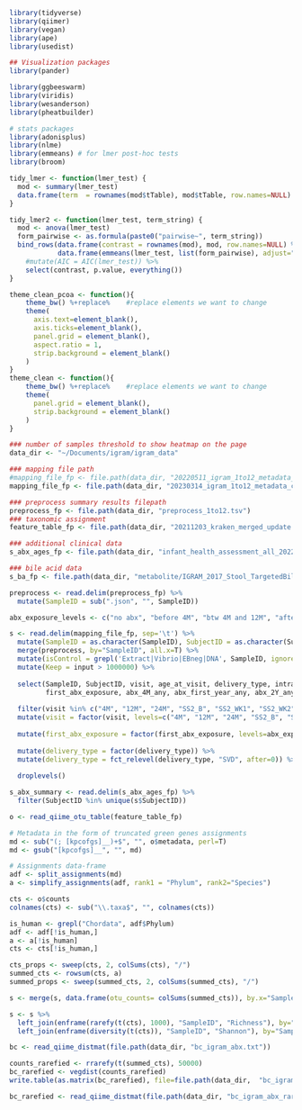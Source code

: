 

```r
library(tidyverse)
library(qiimer)
library(vegan)
library(ape)
library(usedist)

## Visualization packages
library(pander)

library(ggbeeswarm)
library(viridis)
library(wesanderson)
library(pheatbuilder)

# stats packages
library(adonisplus)
library(nlme)
library(emmeans) # for lmer post-hoc tests
library(broom)
```

```r
tidy_lmer <- function(lmer_test) {
  mod <- summary(lmer_test)
  data.frame(term  = rownames(mod$tTable), mod$tTable, row.names=NULL)
}

tidy_lmer2 <- function(lmer_test, term_string) {
  mod <- anova(lmer_test)
  form_pairwise <- as.formula(paste0("pairwise~", term_string))
  bind_rows(data.frame(contrast = rownames(mod), mod, row.names=NULL) %>% rename(df=numDF),
            data.frame(emmeans(lmer_test, list(form_pairwise), adjust="tukey")[[2]])) %>%
    #mutate(AIC = AIC(lmer_test)) %>%
    select(contrast, p.value, everything())
}

theme_clean_pcoa <- function(){ 
    theme_bw() %+replace%    #replace elements we want to change
    theme(
      axis.text=element_blank(),
      axis.ticks=element_blank(),
      panel.grid = element_blank(), 
      aspect.ratio = 1,
      strip.background = element_blank()
    )
}
theme_clean <- function(){ 
    theme_bw() %+replace%    #replace elements we want to change
    theme(
      panel.grid = element_blank(), 
      strip.background = element_blank()
    )
}
```


```r
### number of samples threshold to show heatmap on the page
data_dir <- "~/Documents/igram/igram_data"

### mapping file path
#mapping_file_fp <- file.path(data_dir, "20220511_igram_1to12_metadata_complete.tsv")
mapping_file_fp <- file.path(data_dir, "20230314_igram_1to12_metadata_complete.tsv")

### preprocess summary results filepath
preprocess_fp <- file.path(data_dir, "preprocess_1to12.tsv")
### taxonomic assignment 
feature_table_fp <- file.path(data_dir, "20211203_kraken_merged_update.txt")

### additional clinical data
s_abx_ages_fp <- file.path(data_dir, "infant_health_assessment_all_2022_01_12_abxSummary.txt")

### bile acid data
s_ba_fp <- file.path(data_dir, "metabolite/IGRAM_2017_Stool_TargetedBileAcids.txt")
```


```r
preprocess <- read.delim(preprocess_fp) %>%
  mutate(SampleID = sub(".json", "", SampleID))

abx_exposure_levels <- c("no abx", "before 4M", "btw 4M and 12M", "after 12M")

s <- read.delim(mapping_file_fp, sep='\t') %>%
  mutate(SampleID = as.character(SampleID), SubjectID = as.character(SubjectID)) %>%
  merge(preprocess, by="SampleID", all.x=T) %>%
  mutate(isControl = grepl('Extract|Vibrio|EBneg|DNA', SampleID, ignore.case = T)) %>%
  mutate(Keep = input > 1000000) %>%
  
  select(SampleID, SubjectID, visit, age_at_visit, delivery_type, intrapartum_antibiotics, gest_age, feeding_type, is_breastfed, run,
         first_abx_exposure, abx_4M_any, abx_first_year_any, abx_2Y_any, abx_2Y_any_nonAmox, nonhost) %>%
  
  filter(visit %in% c("4M", "12M", "24M", "SS2_B", "SS2_WK1", "SS2_WK2", "SS2_WK3")) %>%
  mutate(visit = factor(visit, levels=c("4M", "12M", "24M", "SS2_B", "SS2_WK1", "SS2_WK2", "SS2_WK3"))) %>%
  
  mutate(first_abx_exposure = factor(first_abx_exposure, levels=abx_exposure_levels)) %>%
  
  mutate(delivery_type = factor(delivery_type)) %>%
  mutate(delivery_type = fct_relevel(delivery_type, "SVD", after=0)) %>%
  
  droplevels()

s_abx_summary <- read.delim(s_abx_ages_fp) %>%
  filter(SubjectID %in% unique(s$SubjectID))

```

```r
o <- read_qiime_otu_table(feature_table_fp)

# Metadata in the form of truncated green genes assignments
md <- sub("(; [kpcofgs]__)+$", "", o$metadata, perl=T)
md <- gsub("[kpcofgs]__", "", md)  

# Assignments data-frame
adf <- split_assignments(md)
a <- simplify_assignments(adf, rank1 = "Phylum", rank2="Species")

cts <- o$counts
colnames(cts) <- sub("\\.taxa$", "", colnames(cts))

is_human <- grepl("Chordata", adf$Phylum)
adf <- adf[!is_human,]
a <- a[!is_human]
cts <- cts[!is_human,]

cts_props <- sweep(cts, 2, colSums(cts), "/")
summed_cts <- rowsum(cts, a) 
summed_props <- sweep(summed_cts, 2, colSums(summed_cts), "/")

s <- merge(s, data.frame(otu_counts= colSums(summed_cts)), by.x="SampleID", by.y="row.names", all.x=T)
```


```r
s <- s %>%
  left_join(enframe(rarefy(t(cts), 1000), "SampleID", "Richness"), by="SampleID") %>%
  left_join(enframe(diversity(t(cts)), "SampleID", "Shannon"), by="SampleID")
```

```r
bc <- read_qiime_distmat(file.path(data_dir, "bc_igram_abx.txt"))
```


```r
counts_rarefied <- rrarefy(t(summed_cts), 50000)
bc_rarefied <- vegdist(counts_rarefied)
write.table(as.matrix(bc_rarefied), file=file.path(data_dir,  "bc_igram_abx_rarefied.txt"), sep='\t', quote=F, col.names=NA)
```

```r
bc_rarefied <- read_qiime_distmat(file.path(data_dir, "bc_igram_abx_rarefied.txt"))
```


